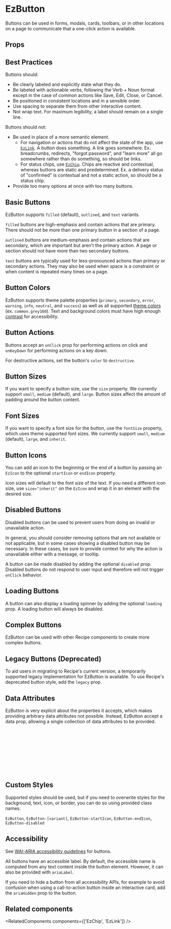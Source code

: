 
<Meta of={DefaultStories} name="Docs" />
<TableOfContents />

# EzButton

Buttons can be used in forms, modals, cards, toolbars, or in other locations on a page to communicate that a one-click action is available.

<Primary />

## Props

<Controls of={DefaultStories.Default} sort="requiredFirst" />

## Best Practices

Buttons should:

- Be clearly labeled and explicitly state what they do.
- Be labeled with actionable verbs, following the Verb + Noun format except in the case of common actions like Save, Edit, Close, or Cancel.
- Be positioned in consistent locations and in a sensible order.
- Use spacing to separate them from other interactive content.
- Not wrap text. For maximum legibility, a label should remain on a single line.

Buttons should not:

- Be used in place of a more semantic element.
  - For navigation or actions that do not affect the state of the app, use [`EzLink`](/components/ez-link). A button does something. A link goes somewhere. Ex. breadcrumbs, redirects, "forgot password", and "learn more" all go somewhere rather than do something, so should be links.
  - For status chips, use [`EzChip`](/components/ez-chip). Chips are reactive and contextual, whereas buttons are static and predetermined. Ex. a delivery status of "confirmed" is contextual and not a static action, so should be a status chip.
- Provide too many options at once with too many buttons.

## Basic Buttons

EzButton supports `filled` (default), `outlined`, and `text` variants.

`filled` buttons are high-emphasis and contain actions that are primary. There should not be more than one primary button in a section of a page.

`outlined` buttons are medium-emphasis and contain actions that are secondary, which are important but aren't the primary action. A page or section should not have more than two secondary buttons.

`text` buttons are typically used for less-pronounced actions than primary or secondary actions. They may also be used when space is a constraint or when content is repeated many times on a page.

<Canvas>
  <Story of={VariantStories.Filled} meta={VariantStories} />
  <Story of={VariantStories.Outlined} meta={VariantStories} />
  <Story of={VariantStories.Text} meta={VariantStories} />
</Canvas>

## Button Colors

EzButton supports theme palette properties (`primary`, `secondary`, `error`, `warning`, `info`, `neutral`, and `success`) as well as all supported [theme colors](/guides/theming/#colors) (ex. `common.grey160`). Text and background colors must have high enough [contrast](https://webaim.org/resources/contrastchecker/) for accessibility.

<Unstyled>
  <EzAlert headline="Only a select handful of available colors are shown below. All theme properties and colors are supported." />
</Unstyled>

<Canvas>
  <Story of={ColorStories.FilledPrimaryColor} meta={ColorStories} />
  <Story of={ColorStories.FilledSecondaryColor} meta={ColorStories} />
  <Story of={ColorStories.FilledNeutralColor} meta={ColorStories} />
  <Story of={ColorStories.FilledErrorColor} meta={ColorStories} />
  <Story of={ColorStories.FilledWarningColor} meta={ColorStories} />
  <Story of={ColorStories.FilledInfoColor} meta={ColorStories} />
  <Story of={ColorStories.FilledSuccessColor} meta={ColorStories} />
  <Story of={ColorStories.FilledCommonColor} meta={ColorStories} />
</Canvas>

<Canvas>
  <Story of={ColorStories.OutlinedPrimaryColor} meta={ColorStories} />
  <Story of={ColorStories.OutlinedSecondaryColor} meta={ColorStories} />
  <Story of={ColorStories.OutlinedNeutralColor} meta={ColorStories} />
  <Story of={ColorStories.OutlinedErrorColor} meta={ColorStories} />
  <Story of={ColorStories.OutlinedWarningColor} meta={ColorStories} />
  <Story of={ColorStories.OutlinedInfoColor} meta={ColorStories} />
  <Story of={ColorStories.OutlinedSuccessColor} meta={ColorStories} />
  <Story of={ColorStories.OutlinedCommonColor} meta={ColorStories} />
</Canvas>

<Canvas>
  <Story of={ColorStories.TextPrimaryColor} meta={ColorStories} />
  <Story of={ColorStories.TextSecondaryColor} meta={ColorStories} />
  <Story of={ColorStories.TextNeutralColor} meta={ColorStories} />
  <Story of={ColorStories.TextErrorColor} meta={ColorStories} />
  <Story of={ColorStories.TextWarningColor} meta={ColorStories} />
  <Story of={ColorStories.TextInfoColor} meta={ColorStories} />
  <Story of={ColorStories.TextSuccessColor} meta={ColorStories} />
  <Story of={ColorStories.TextCommonColor} meta={ColorStories} />
</Canvas>

## Button Actions

Buttons accept an `onClick` prop for performing actions on click and `onKeyDown` for performing actions on a key down.

For destructive actions, set the button's `color` to `destructive`.

<Canvas>
  <Story of={ActionStories.Clickable} meta={ActionStories} />
  <Story of={ActionStories.ClickableDestructive} meta={ActionStories} />
  <Story of={ActionStories.KeyDown} meta={ActionStories} />
</Canvas>

## Button Sizes

If you want to specify a button size, use the `size` property. We currently support `small`, `medium` (default), and `large`. Button sizes affect the amount of padding around the button content.

<Canvas>
  <Story of={ButtonSizeStories.FilledButtonSizeSmall} meta={ButtonSizeStories} />
  <Story of={ButtonSizeStories.FilledButtonSizeMedium} meta={ButtonSizeStories} />
  <Story of={ButtonSizeStories.FilledButtonSizeLarge} meta={ButtonSizeStories} />
</Canvas>

<Canvas>
  <Story of={ButtonSizeStories.OutlinedButtonSizeSmall} meta={ButtonSizeStories} />
  <Story of={ButtonSizeStories.OutlinedButtonSizeMedium} meta={ButtonSizeStories} />
  <Story of={ButtonSizeStories.OutlinedButtonSizeLarge} meta={ButtonSizeStories} />
</Canvas>

<Canvas>
  <Story of={ButtonSizeStories.TextButtonSizeSmall} meta={ButtonSizeStories} />
  <Story of={ButtonSizeStories.TextButtonSizeMedium} meta={ButtonSizeStories} />
  <Story of={ButtonSizeStories.TextButtonSizeLarge} meta={ButtonSizeStories} />
</Canvas>

## Font Sizes

If you want to specify a font size for the button, use the `fontSize` property, which uses theme supported font sizes. We currently support `small`, `medium` (default), `large`, and `inherit`.

<Canvas>
  <Story of={FontSizeStories.FilledFontSizeSmall} meta={FontSizeStories} />
  <Story of={FontSizeStories.FilledFontSizeMedium} meta={FontSizeStories} />
  <Story of={FontSizeStories.FilledFontSizeLarge} meta={FontSizeStories} />
  <Story of={FontSizeStories.FilledFontSizeInherit} meta={FontSizeStories} />
</Canvas>

<Canvas>
  <Story of={FontSizeStories.OutlinedFontSizeSmall} meta={FontSizeStories} />
  <Story of={FontSizeStories.OutlinedFontSizeMedium} meta={FontSizeStories} />
  <Story of={FontSizeStories.OutlinedFontSizeLarge} meta={FontSizeStories} />
  <Story of={FontSizeStories.OutlinedFontSizeInherit} meta={FontSizeStories} />
</Canvas>

<Canvas>
  <Story of={FontSizeStories.TextFontSizeSmall} meta={FontSizeStories} />
  <Story of={FontSizeStories.TextFontSizeMedium} meta={FontSizeStories} />
  <Story of={FontSizeStories.TextFontSizeLarge} meta={FontSizeStories} />
  <Story of={FontSizeStories.TextFontSizeInherit} meta={FontSizeStories} />
</Canvas>

## Button Icons

You can add an icon to the beginning or the end of a button by passing an `EzIcon` to the optional `startIcon` or `endIcon` property.

Icon sizes will default to the font size of the text. If you need a different icon size, use `size="inherit"` on the `EzIcon` and wrap it in an element with the desired size.

<Canvas>
  <Story of={IconStories.FilledStartIcon} meta={IconStories} />
  <Story of={IconStories.FilledEndIcon} meta={IconStories} />
</Canvas>

<Canvas>
  <Story of={IconStories.OutlinedStartIcon} meta={IconStories} />
  <Story of={IconStories.OutlinedEndIcon} meta={IconStories} />
</Canvas>

<Canvas>
  <Story of={IconStories.TextStartIcon} meta={IconStories} />
  <Story of={IconStories.TextEndIcon} meta={IconStories} />
</Canvas>

<Canvas of={IconStories.InheritedIconSize} meta={IconStories} />

## Disabled Buttons

Disabled buttons can be used to prevent users from doing an invalid or unavailable action.

In general, you should consider removing options that are not available or not applicable, but in some cases showing a disabled button may be necessary. In these cases, be sure to provide context for why the action is unavailable either with a message, or tooltip.

A button can be made disabled by adding the optional `disabled` prop. Disabled buttons do not respond to user input and therefore will not trigger `onClick` behavior.

<Canvas>
  <Story of={DisabledStories.FilledDisabled} meta={DisabledStories} />
  <Story of={DisabledStories.OutlinedDisabled} meta={DisabledStories} />
  <Story of={DisabledStories.TextDisabled} meta={DisabledStories} />
</Canvas>

## Loading Buttons

A button can also display a loading spinner by adding the optional `loading` prop. A loading button will always be disabled.

<Canvas>
  <Story of={LoadingStories.FilledLoading} meta={LoadingStories} />
  <Story of={LoadingStories.OutlinedLoading} meta={LoadingStories} />
  <Story of={LoadingStories.TextLoading} meta={LoadingStories} />
</Canvas>

## Complex Buttons

EzButton can be used with other Recipe components to create more complex buttons.

<Canvas>
  <Story of={ComplexStories.ComplexChildren} meta={ComplexStories} />
  <Story of={ComplexStories.ComplexTooltip} meta={ComplexStories} />
</Canvas>

## Legacy Buttons (Deprecated)

To aid users in migrating to Recipe's current version, a temporarily supported legacy implementation for EzButton is available. To use Recipe's deprecated button style, add the `legacy` prop.

<Unstyled>
  <EzAlert
    use="warning"
    headline="Legacy buttons are deprecated as of v17 and will be removed in v18."
  />
</Unstyled>

<Canvas>
  <Story of={LegacyStories.LegacyPrimary} meta={LegacyStories} />
  <Story of={LegacyStories.LegacySecondary} meta={LegacyStories} />
  <Story of={LegacyStories.LegacyTertiary} meta={LegacyStories} />
  <Story of={LegacyStories.LegacyTertiaryWithIcon} meta={LegacyStories} />
</Canvas>

<Canvas>
  <Story of={LegacyStories.LegacyDestructive} meta={LegacyStories} />
  <Story of={LegacyStories.LegacyDisabled} meta={LegacyStories} />
  <Story of={LegacyStories.LegacyDisabledWithTooltip} meta={LegacyStories} />
  <Story of={LegacyStories.LegacyLoading} meta={LegacyStories} />
</Canvas>

## Data Attributes

EzButton is very explicit about the properties it accepts, which makes providing arbitrary data attributes not possible. Instead, EzButton accept a data prop, allowing a single collection of data attributes to be provided.

```jsx
<EzButton
  data={{
    testid: 'my-test-id',
    trackingid: 'my-tracking-id',
  }}
  // => data-testid="my-test-id" data-trackingid="my-tracking-id"
>
  Button
</EzButton>
```

## Custom Styles

Supported styles should be used, but if you need to overwrite styles for the background, text, icon, or border, you can do so using provided class names.

`EzButton`, `EzButton-[variant]`, `EzButton-startIcon`, `EzButton-endIcon`, `EzButton-disabled`

## Accessibility

See [WAI-ARIA accessibility guidelines](https://www.w3.org/WAI/ARIA/apg/patterns/button/) for buttons.

All buttons have an accessible label. By default, the accessible name is computed from any text content inside the button element. However, it can also be provided with `ariaLabel`.

If you need to hide a button from all accessibility APIs, for example to avoid confusion when using a call-to-action button inside an interactive card, add the `ariaHidden` prop to the button.

## Related components

<RelatedComponents components={['EzChip', 'EzLink']} />
